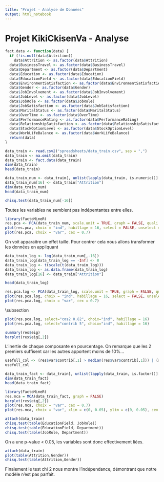 ```yaml
---
title: "Projet - Analyse de Données"
output: html_notebook
---
```


# Projet KikiCkisenVa - Analyse

```r
fact.data <- function(data) {
  if (!is.null(data$Attrition))
    data$Attrition <- as.factor(data$Attrition)
  data$BusinessTravel <- as.factor(data$BusinessTravel)
  data$Department <- as.factor(data$Department)
  data$Education <- as.factor(data$Education)
  data$EducationField <- as.factor(data$EducationField)
  data$EnvironmentSatisfaction <- as.factor(data$EnvironmentSatisfaction)
  data$Gender <- as.factor(data$Gender)
  data$JobInvolvement <- as.factor(data$JobInvolvement)
  data$JobLevel <- as.factor(data$JobLevel)
  data$JobRole <- as.factor(data$JobRole)
  data$JobSatisfaction <- as.factor(data$JobSatisfaction)
  data$MaritalStatus <- as.factor(data$MaritalStatus)
  data$OverTime <- as.factor(data$OverTime)
  data$PerformanceRating <- as.factor(data$PerformanceRating)
  data$RelationshipSatisfaction <- as.factor(data$RelationshipSatisfaction)
  data$StockOptionLevel <- as.factor(data$StockOptionLevel)
  data$WorkLifeBalance <- as.factor(data$WorkLifeBalance)
  return(data)
}
```

\section{Recuperation des donnees}
```r
data_train <- read.csv2("spreadsheets/data_train.csv", sep = ",")
data_train <- na.omit(data_train)
data_train <- fact.data(data_train)
dim(data_train)
head(data_train)
```
```r
data_train_num <- data_train[, unlist(lapply(data_train, is.numeric))]
data_train_num[16] <- data_train["Attrition"]
dim(data_train_num)
head(data_train_num)
```

\section{Stats descriptives}
```r
chisq.test(data_train_num[-16])
```
Toutes les variables ne semblent pas indépentantes entre elles.


\section{ACP}
```r
library(FactoMineR)
res.pca <- PCA(data_train_num, scale.unit = TRUE, graph = FALSE, quali.sup = 16)
plot(res.pca, choix = "ind", habillage = 16, select = FALSE, unselect = 0)
plot(res.pca, choix = "var", cex = 0.7)
```
On voit apparaitre un effet taille. Pour contrer cela nous allons transformer les données en appliquant

\subsection{Equilibrage des Donnees}
```r
data_train_log <- log(data_train_num[,-16])
data_train_log[data_train_log == -Inf] <- 0
data_train_log <- t(scale(t(data_train_log)))
data_train_log <- as.data.frame(data_train_log)
data_train_log[16] <- data_train["Attrition"]

head(data_train_log)
```
```r
res.pca.log <- PCA(data_train_log, scale.unit = TRUE, graph = FALSE, quali.sup = 16)
plot(res.pca.log, choix = "ind", habillage = 16, select = FALSE, unselect = 0)
plot(res.pca.log, choix = "var", cex = 0.7)
```

\subsection
```r
plot(res.pca.log, select="cos2 0.82", choix="ind", habillage = 16)
plot(res.pca.log, select="contrib 5", choix="ind", habillage = 16)
```
```r
summary(res$eig)
barplot(res$eig[,2])
```
L'inertie de chaque composante en pourcentage. On remarque que les 2 premiers suffisent car les autres apportent moins de 10%...

```r
usefull_col <- (res$var$contrib[,1] > median(res$var$contrib[,1])) | (res$var$contrib[,2] > median(res$var$contrib[,2]))
usefull_col
```

\section{AFC}
```r
data_train_fact <- data_train[, unlist(lapply(data_train, is.factor))]
dim(data_train_fact)
head(data_train_fact)
```
```r
library(FactoMineR)
res.mca = MCA(data_train_fact, graph = FALSE)
barplot(res$eig[,2])
plot(res.mca, choix = "var", cex = 0.7)
plot(res.mca, choix = "var", xlim = c(0, 0.05), ylim = c(0, 0.05), cex = 0.5)
```

```r
attach(data_train)
chisq.test(table(EducationField, JobRole))
chisq.test(table(EducationField, Department))
chisq.test(table(JobRole, Department))
```
On a une p-value < 0.05, les variables sont donc effectivement liées.

```r
attach(data_train)
plot(table(Attrition,Gender))
chisq.test(table(Attrition,Gender))
```
Finalement le test chi 2 nous montre l'indépendance, démontrant que notre modèle n'est pas parfait.





